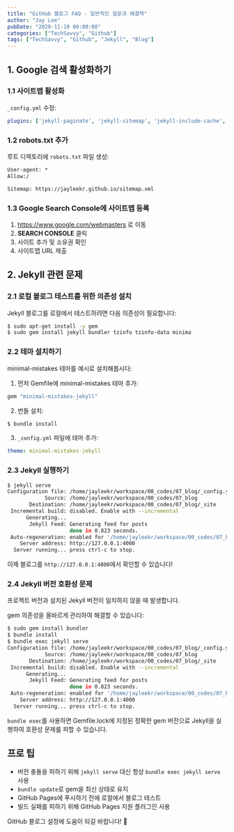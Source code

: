 ```yaml
---
title: "GitHub 블로그 FAQ - 일반적인 질문과 해결책"
author: "Jay Lee"
pubDate: "2020-11-10 00:00:00"
categories: ["TechSavvy", "Github"]
tags: ["TechSavvy", "Github", "Jekyll", "Blog"]
---
```


## 1. Google 검색 활성화하기

### 1.1 사이트맵 활성화

`_config.yml` 수정:
``` yml
plugins: ['jekyll-paginate', 'jekyll-sitemap', 'jekyll-include-cache', 'jekyll-gist']
```

### 1.2 robots.txt 추가

루트 디렉토리에 `robots.txt` 파일 생성:
``` txt
User-agent: *
Allow:/

Sitemap: https://jayleekr.github.io/sitemap.xml
```

### 1.3 Google Search Console에 사이트맵 등록

1. https://www.google.com/webmasters 로 이동
2. **SEARCH CONSOLE** 클릭
3. 사이트 추가 및 소유권 확인
4. 사이트맵 URL 제출

## 2. Jekyll 관련 문제

### 2.1 로컬 블로그 테스트를 위한 의존성 설치

Jekyll 블로그를 로컬에서 테스트하려면 다음 의존성이 필요합니다:

``` sh
$ sudo apt-get install -y gem 
$ sudo gem install jekyll bundler tzinfo tzinfo-data minima 
```

### 2.2 테마 설치하기

minimal-mistakes 테마를 예시로 설치해봅시다:

1. 먼저 Gemfile에 minimal-mistakes 테마 추가:

``` sh
gem "minimal-mistakes-jekyll"
```

2. 번들 설치:
``` sh
$ bundle install 
```

3. `_config.yml` 파일에 테마 추가:
``` yml
theme: minimal-mistakes-jekyll
```

### 2.3 Jekyll 실행하기

``` sh
$ jekyll serve
Configuration file: /home/jayleekr/workspace/00_codes/07_blog/_config.yml
            Source: /home/jayleekr/workspace/00_codes/07_blog
       Destination: /home/jayleekr/workspace/00_codes/07_blog/_site
 Incremental build: disabled. Enable with --incremental
      Generating... 
       Jekyll Feed: Generating feed for posts
                    done in 0.823 seconds.
 Auto-regeneration: enabled for '/home/jayleekr/workspace/00_codes/07_blog'
    Server address: http://127.0.0.1:4000
  Server running... press ctrl-c to stop.
```

이제 블로그를 `http://127.0.0.1:4000`에서 확인할 수 있습니다!

### 2.4 Jekyll 버전 호환성 문제

프로젝트 버전과 설치된 Jekyll 버전이 일치하지 않을 때 발생합니다.

gem 의존성을 올바르게 관리하여 해결할 수 있습니다:

``` sh
$ sudo gem install bundler
$ bundle install
$ bundle exec jekyll serve
Configuration file: /home/jayleekr/workspace/00_codes/07_blog/_config.yml
            Source: /home/jayleekr/workspace/00_codes/07_blog
       Destination: /home/jayleekr/workspace/00_codes/07_blog/_site
 Incremental build: disabled. Enable with --incremental
      Generating... 
       Jekyll Feed: Generating feed for posts
                    done in 0.823 seconds.
 Auto-regeneration: enabled for '/home/jayleekr/workspace/00_codes/07_blog'
    Server address: http://127.0.0.1:4000
  Server running... press ctrl-c to stop.
```

`bundle exec`를 사용하면 Gemfile.lock에 지정된 정확한 gem 버전으로 Jekyll을 실행하여 호환성 문제를 피할 수 있습니다.

## 프로 팁

- 버전 충돌을 피하기 위해 `jekyll serve` 대신 항상 `bundle exec jekyll serve` 사용
- `bundle update`로 gem을 최신 상태로 유지
- GitHub Pages에 푸시하기 전에 로컬에서 블로그 테스트
- 빌드 실패를 피하기 위해 GitHub Pages 지원 플러그인 사용

GitHub 블로그 설정에 도움이 되길 바랍니다! 🚀